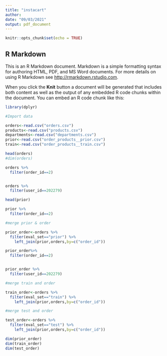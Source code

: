 ```yaml
---
title: "instacart"
author: 
date: "09/03/2021"
output: pdf_document
---
```


```r
knitr::opts_chunk$set(echo = TRUE)
```

## R Markdown

This is an R Markdown document. Markdown is a simple formatting syntax for authoring HTML, PDF, and MS Word documents. For more details on using R Markdown see <http://rmarkdown.rstudio.com>.

When you click the **Knit** button a document will be generated that includes both content as well as the output of any embedded R code chunks within the document. You can embed an R code chunk like this:

```r
library(dplyr)
```


```r
#Import data

orders<-read.csv("orders.csv")
products<-read.csv("products.csv")
departments<-read.csv("departments.csv")
prior<-read.csv("order_products__prior.csv")
train<-read.csv("order_products__train.csv")


```
```r



head(orders)
#dim(orders)

orders %>% 
  filter(order_id==2)


orders %>% 
  filter(user_id==202279)
```
```r
head(prior)

prior %>% 
  filter(order_id==2)

```
```r
#merge prior & order 

prior_order<-orders %>% 
  filter(eval_set=="prior") %>% 
    left_join(prior,orders,by=c("order_id"))


```

```r
prior_order%>% 
  filter(order_id==2)


prior_order %>% 
  filter(user_id==202279)
```

```r
#merge train and order

train_order<-orders %>% 
  filter(eval_set=="train") %>% 
    left_join(prior,orders,by=c("order_id"))


```



```r
#merge test and order

test_order<-orders %>% 
  filter(eval_set=="test") %>% 
    left_join(prior,orders,by=c("order_id"))
```
```r
dim(prior_order)
dim(train_order)
dim(test_order)
```


